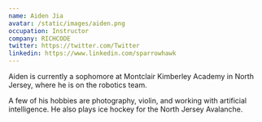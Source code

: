 ```yaml
---
name: Aiden Jia
avatar: /static/images/aiden.png
occupation: Instructor
company: RICHCODE
twitter: https://twitter.com/Twitter
linkedin: https://www.linkedin.com/sparrowhawk
---
```


Aiden is currently a sophomore at Montclair Kimberley Academy in North Jersey, where he is on the robotics team.

A few of his hobbies are photography, violin, and working with artificial intelligence. He also plays ice hockey for the North Jersey Avalanche.
